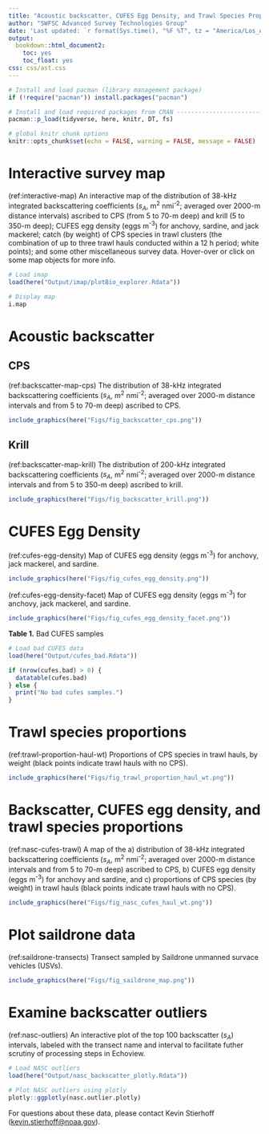 ```yaml
---
title: "Acoustic backscatter, CUFES Egg Density, and Trawl Species Proportions for the 2019 California Current Ecosystem Survey (1907RL)"
author: "SWFSC Advanced Survey Technologies Group"
date: 'Last updated: `r format(Sys.time(), "%F %T", tz = "America/Los_Angeles", usetz = T)`'
output:
  bookdown::html_document2:
    toc: yes
    toc_float: yes
css: css/ast.css
---
```


```r
# Install and load pacman (library management package)
if (!require("pacman")) install.packages("pacman")

# Install and load required packages from CRAN ---------------------------------
pacman::p_load(tidyverse, here, knitr, DT, fs)

# global knitr chunk options
knitr::opts_chunk$set(echo = FALSE, warning = FALSE, message = FALSE)
```  

# Interactive survey map

(ref:interactive-map) An interactive map of the distribution of 38-kHz integrated backscattering coefficients ($s_A$, m^2^ nmi^-2^;  averaged over 2000-m distance intervals) ascribed to CPS (from 5 to 70-m deep) and krill (5 to 350-m deep); CUFES egg density (eggs m^-3^) for anchovy, sardine, and jack mackerel; catch (by weight) of CPS species in trawl clusters (the combination of up to three trawl hauls conducted within a 12 h period; white points); and some other miscellaneous survey data. Hover-over or click on some map objects for more info.

```r
# Load imap
load(here("Output/imap/plotBio_explorer.Rdata"))

# Display map
i.map
```

# Acoustic backscatter
## CPS

(ref:backscatter-map-cps) The distribution of 38-kHz integrated backscattering coefficients ($s_A$, m^2^ nmi^-2^;  averaged over 2000-m distance intervals and from 5 to 70-m deep) ascribed to CPS.

```r
include_graphics(here("Figs/fig_backscatter_cps.png"))
```

\newpage

## Krill

(ref:backscatter-map-krill) The distribution of 200-kHz integrated backscattering coefficients ($s_A$, m^2^ nmi^-2^;  averaged over 2000-m distance intervals and from 5 to 350-m deep) ascribed to krill.

```r
include_graphics(here("Figs/fig_backscatter_krill.png"))
```

\newpage  

# CUFES Egg Density

(ref:cufes-egg-density) Map of CUFES egg density (eggs m^-3^) for anchovy, jack mackerel, and sardine.

```r
include_graphics(here("Figs/fig_cufes_egg_density.png"))
```  

\newpage

(ref:cufes-egg-density-facet) Map of CUFES egg density (eggs m^-3^) for anchovy, jack mackerel, and sardine.

```r
include_graphics(here("Figs/fig_cufes_egg_density_facet.png"))
```

\newpage  

**Table 1.** Bad CUFES samples

```r
# Load bad CUFES data
load(here("Output/cufes_bad.Rdata"))

if (nrow(cufes.bad) > 0) {
  datatable(cufes.bad)
} else {
  print("No bad cufes samples.")
}
```


\newpage

# Trawl species proportions  

(ref:trawl-proportion-haul-wt) Proportions of CPS species in trawl hauls, by weight (black points indicate trawl hauls with no CPS). 

```r
include_graphics(here("Figs/fig_trawl_proportion_haul_wt.png"))
```

\newpage  

# Backscatter, CUFES egg density, and trawl species proportions  

(ref:nasc-cufes-trawl) A map of the a) distribution of 38-kHz integrated backscattering coefficients ($s_A$, m^2^ nmi^-2^;  averaged over 2000-m distance intervals and from 5 to 70-m deep) ascribed to CPS, b) CUFES egg density (eggs m^-3^) for anchovy and sardine, and c) proportions of CPS species (by weight) in trawl hauls (black points indicate trawl hauls with no CPS).

```r
include_graphics(here("Figs/fig_nasc_cufes_haul_wt.png"))
```

# Plot saildrone data

(ref:saildrone-transects) Transect sampled by Saildrone unmanned survace vehicles (USVs).

```r
include_graphics(here("Figs/fig_saildrone_map.png"))
```

# Examine backscatter outliers 

(ref:nasc-outliers) An interactive plot of the top 100 backscatter ($s_A$) intervals, labeled with the transect name and interval to facilitate futher scrutiny of processing steps in Echoview.

```r
# Load NASC outliers
load(here("Output/nasc_backscatter_plotly.Rdata"))

# Plot NASC outliers using plotly
plotly::ggplotly(nasc.outlier.plotly)
```  

For questions about these data, please contact Kevin Stierhoff ([kevin.stierhoff@noaa.gov](mailto:kevin.stierhoff@noaa.gov)).
